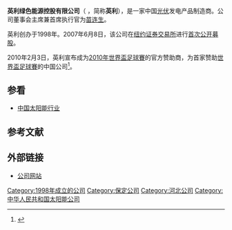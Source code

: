 {{expand|time=2014-06-15T01:31:11+00:00}}
{{refimprove|time=2014-06-15T01:31:11+00:00}}
{{Infobox Company |
| company_name     =  英利绿色能源控股有限公司
| company_logo     = 
| company_type     = [[有限公司|有限公司]] ({{NYSE|YGE}})
| foundation       = 1998
| location         = {{PRC}}[[河北省|河北省]][[保定市|保定市]]
| key_people       = [[苗连生|苗连生]] (CEO)
| industry         = [[制造业|制造业]]
| products         = [[光伏|光伏]]产品
| revenue          =
| operating_income =
| net_income       =
| num_employees    = 超过19,000人
| homepage         = [http://www.yinglisolar.com/ 英利绿色能源控股有限公司]
}}

'''英利绿色能源控股有限公司'''（{{NYSE|YGE}} ，简称'''英利'''），是一家中国[[光伏|光伏]]发电产品制造商。公司董事会主席兼首席执行官为[[苗连生|苗连生]]。

英利创办于1998年。2007年6月8日，该公司在[[纽约证券交易所|纽约证券交易所]]进行[[首次公开募股|首次公开募股]]。

2010年2月3日，英利宣布成为[[2010年世界盃足球賽|2010年世界盃足球賽]]的官方赞助商，为首家赞助[[世界盃足球賽|世界盃足球賽]]的中国公司<ref>{{cite web|title=Yingli Green Energy announces global sponsorship of 2010 FIFA World Cup™|publisher=[[FIFA|FIFA]]|date=February 3, 2010|url=http://www.fifa.com/worldcup/organisation/media/newsid=1165475.html|accessdate=February 4, 2010|archive-date=2010-05-02|archive-url=https://web.archive.org/web/20100502064118/http://www.fifa.com/worldcup/organisation/media/newsid=1165475.html|dead-url=yes}}</ref>。

==参看==
*[[中国太阳能行业|中国太阳能行业]]

==参考文献==
<references/>

==外部链接==
*[http://www.yinglisolar.com/ 公司网站] {{Wayback|url=http://www.yinglisolar.com/ |date=20131013213612 }}

[[Category:1998年成立的公司|Category:1998年成立的公司]]
[[Category:保定公司|Category:保定公司]]
[[Category:河北公司|Category:河北公司]]
[[Category:中华人民共和国太阳能公司|Category:中华人民共和国太阳能公司]]